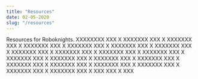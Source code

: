 ```yaml
---
title: "Resources"
date: 02-05-2020
slug: "/resources"
---
```


Resources for Roboknights. XXXXXXXX XXX X XXXXXXX XXX X XXXXXXX XXX X XXXXXXX XXX X XXXXXXX XXX X XXXXXXX XXX X XXXXXXX XXX X XXXXXXX XXX X XXXXXXX XXX X XXXXXXX XXX X XXXXXXX XXX X XXXXXXX XXX X XXXXXXX XXX X XXXXXXX XXX X XXXXXXX XXX X XXXXXXX XXX X XXXXXXX XXX X XXXXXXX XXX X XXXXXXX XXX X XXXXXXX XXX X XXXXXXX XXX X XXX XXX X XXX